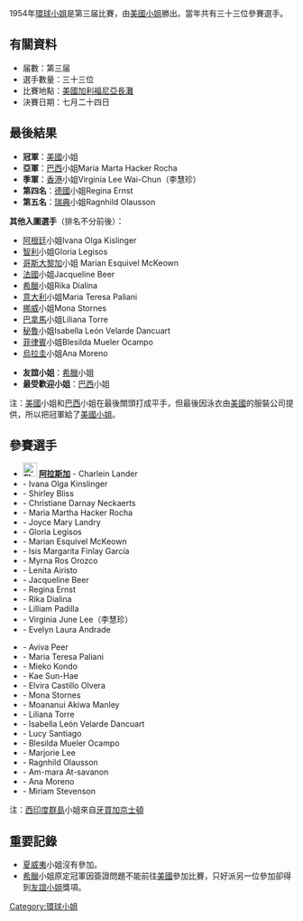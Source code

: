1954年[[環球小姐|環球小姐]]是第三届比賽，由[[美國小姐|美國小姐]]{{Link-en|米里亞姆·史蒂文森|Miriam Jacqueline Stevenson}}勝出。當年共有三十三位參賽選手。

== 有關資料 ==
*届數：第三届
*選手數量：三十三位
*比賽地點：[[美國|美國]][[加利福尼亞|加利福尼亞]][[長灘_(加利福尼亞州)|長灘]]
*決賽日期：七月二十四日

== 最後結果 ==
*'''冠軍'''：[[美國|美國]]小姐{{Link-en|米里亞姆·史蒂文森|Miriam Jacqueline Stevenson}}
*'''亞軍'''：[[巴西|巴西]]小姐Maria Marta Hacker Rocha
*'''季軍'''：[[香港|香港]]小姐Virginia Lee Wai-Chun（李慧珍）
*'''第四名'''：[[德國|德國]]小姐Regina Ernst 
*'''第五名'''：[[瑞典|瑞典]]小姐Ragnhild Olausson 

'''其他入圍選手'''（排名不分前後）：
*[[阿根廷|阿根廷]]小姐Ivana Olga Kislinger
*[[智利|智利]]小姐Gloria Legisos
*[[哥斯大黎加|哥斯大黎加]]小姐  Marian Esquivel McKeown 
*[[法國|法國]]小姐Jacqueline Beer
*[[希臘|希臘]]小姐Rika Dialina
*[[意大利|意大利]]小姐Maria Teresa Paliani
*[[挪威|挪威]]小姐Mona Stornes
*[[巴拿馬|巴拿馬]]小姐Liliana Torre
*[[秘魯|秘魯]]小姐Isabella León Velarde Dancuart
*[[菲律賓|菲律賓]]小姐Blesilda Mueler Ocampo
*[[烏拉圭|烏拉圭]]小姐Ana Moreno

*'''友誼小姐'''：[[希臘|希臘]]小姐
*'''最受歡迎小姐'''：[[巴西|巴西]]小姐

注：[[美國|美國]]小姐和[[巴西|巴西]]小姐在最後關頭打成平手，但最後因泳衣由[[美國|美國]]的服裝公司提供，所以把冠軍給了[[美國小姐|美國小姐]]。

== 參賽選手 ==

{{col-begin}}
{{col-2}}
*'''[[File:Flag_of_Alaska.svg|25px]] [[阿拉斯加|阿拉斯加]]''' - Charlein Lander
*'''{{ARG}}''' - Ivana Olga Kinslinger 
*'''{{AUS}}''' - Shirley Bliss
*'''{{BEL}}''' - Christiane Darnay Neckaerts
*'''{{BRA}}''' - Maria Martha Hacker Rocha
*'''{{flag|CAN|1868}}''' - Joyce Mary Landry
*'''{{CHL}}''' - Gloria Legisos
*'''{{CRI}}''' - Marian Esquivel McKeown 
*'''{{CUB}}''' - Isis Margarita Finlay García
*'''{{SLV}}''' - Myrna Ros Orozco 
*'''{{FIN}}''' - Lenita Airisto
*'''{{FRA}}''' - Jacqueline Beer 
*'''{{DEU}}''' - Regina Ernst 
*'''{{flag|GRE|variant=1828}}''' - Rika Dialina 
*'''{{HND}}''' - Lilliam Padilla
*'''{{HKG-1959}}''' - Virginia June Lee（李慧珍）
*'''{{WIF}}''' - Evelyn Laura Andrade
{{col-2}}
*'''{{ISR}}''' - Aviva Peer
*'''{{ITA}}''' - Maria Teresa Paliani 
*'''{{JPN}}''' - Mieko Kondo
*'''{{KOR}}''' - Kae Sun-Hae
*'''{{MEX}}''' - Elvira Castillo Olvera
*'''{{NOR}}''' - Mona Stornes 
*'''{{NZL}}''' - Moananui Akiwa Manley
*'''{{PAN}}''' - Liliana Torre 
*'''{{PER}}''' - Isabella León Velarde Dancuart 
*'''{{PRI}}''' - Lucy Santiago
*'''{{PHL}}''' - Blesilda Mueler Ocampo
*'''{{SGP}}''' - Marjorie Lee
*'''{{SWE}}''' - Ragnhild Olausson 
*'''{{THA}}''' - Am-mara At-savanon
*'''{{URY}}''' - Ana Moreno 
*'''{{USA}}''' - Miriam Stevenson
{{col-end}}

注：[[西印度群島|西印度群島]]小姐來自[[牙買加|牙買加]][[京士頓|京士頓]]

== 重要記錄 ==
*[[夏威夷|夏威夷]]小姐沒有參加。
*[[希臘|希臘]]小姐原定冠軍因簽證問題不能前往[[美國|美國]]參加比賽，只好派另一位參加卻得到[[友誼小姐|友誼小姐]]獎項。

<!-- ==評判員==
-->
{{環球小姐}}

[[Category:環球小姐|Category:環球小姐]]